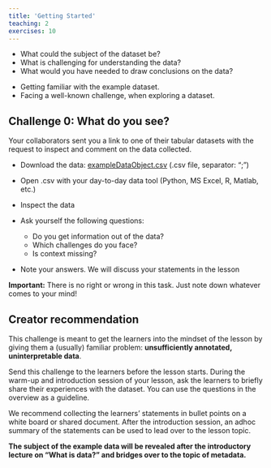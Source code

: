 ```yaml
---
title: 'Getting Started'
teaching: 2
exercises: 10
---
```

:::::::::::::::::::::::::::::::::::::: questions 

- What could the subject of the dataset be?
- What is challenging for understanding the data?
- What would you have needed to draw conclusions on the data?

::::::::::::::::::::::::::::::::::::::::::::::::

:::::::::::::::::::::::::::::::::::::: objectives

- Getting familiar with the example dataset.
- Facing a well-known challenge, when exploring a dataset. 
:::::::::::::::::::::::::::::::::::::::::::::::::

:::::::::::::::::::::::::::::::::::::::::::::::::::::::::::::::::::::: challenge
## Challenge 0: What do you see?

Your collaborators sent you a link to one of their tabular datasets with the request to inspect and comment on the data collected.

- Download the data: <a href="./files/exampleDataObject.csv">exampleDataObject.csv</a> (.csv file, separator: ";") 
- Open .csv with your day-to-day data tool (Python, MS Excel, R, Matlab, etc.)
- Inspect the data

- Ask yourself the following questions:
  - Do you get information out of the data?
  - Which challenges do you face?
  - Is context missing?
  
- Note your answers. We will discuss your statements in the lesson

::::::::::::::::::::::::::::::::::::::::::::::::::::::::::::::::::::::::::: hint
**Important:** There is no right or wrong in this task. Just note down whatever comes to your mind!
::::::::::::::::::::::::::::::::::::::::::::::::::::::::::::::::::::::::::::::::
::::::::::::::::::::::::::::::::::::::::::::::::::::::::::::::::::::::::::::::::

::::::::::::::::::::::::::::::::::::::::::::::::::::::::::::::::::::: instructor 

## Creator recommendation
This challenge is meant to get the learners into the mindset of the lesson by giving them a (usually) familiar problem: **unsufficiently annotated, uninterpretable data**.

Send this challenge to the learners before the lesson starts. During the warm-up and introduction session of your lesson, ask the learners to briefly share their experiences with the dataset. You can use the questions in the overview as a guideline.

We recommend collecting the learners' statements in bullet points on a white board or shared document. After the introduction session, an adhoc summary of the statements can be used to lead over to the lesson topic.

**The subject of the example data will be revealed after the introductory lecture on "What is data?" and bridges over to the topic of metadata.**

::::::::::::::::::::::::::::::::::::::::::::::::
